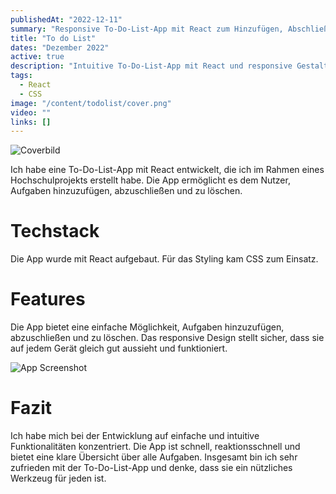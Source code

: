 ```yaml
---
publishedAt: "2022-12-11"
summary: "Responsive To-Do-List-App mit React zum Hinzufügen, Abschließen und Löschen von Aufgaben."
title: "To do List"
dates: "Dezember 2022"
active: true
description: "Intuitive To-Do-List-App mit React und responsive Gestaltung für alle Geräte."
tags:
  - React
  - CSS
image: "/content/todolist/cover.png"
video: ""
links: []
---
```


![Coverbild](/content/todolist/cover.png)

Ich habe eine To-Do-List-App mit React entwickelt, die ich im Rahmen eines Hochschulprojekts erstellt habe. Die App ermöglicht es dem Nutzer, Aufgaben hinzuzufügen, abzuschließen und zu löschen.

# Techstack

Die App wurde mit React aufgebaut. Für das Styling kam CSS zum Einsatz.

# Features

Die App bietet eine einfache Möglichkeit, Aufgaben hinzuzufügen, abzuschließen und zu löschen. Das responsive Design stellt sicher, dass sie auf jedem Gerät gleich gut aussieht und funktioniert.

![App Screenshot](/content/todolist/screenshot.gif)

# Fazit

Ich habe mich bei der Entwicklung auf einfache und intuitive Funktionalitäten konzentriert. Die App ist schnell, reaktionsschnell und bietet eine klare Übersicht über alle Aufgaben. Insgesamt bin ich sehr zufrieden mit der To-Do-List-App und denke, dass sie ein nützliches Werkzeug für jeden ist.

